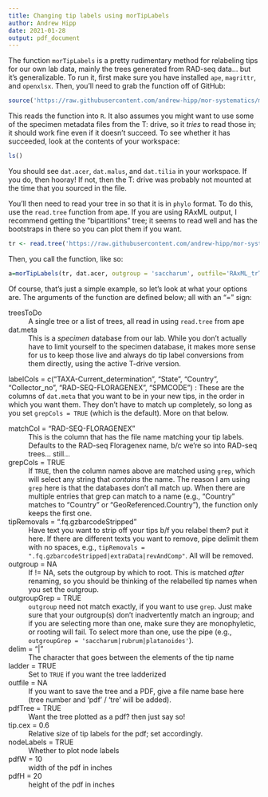```yaml
---
title: Changing tip labels using morTipLabels
author: Andrew Hipp
date: 2021-01-28
output: pdf_document
---
```


The function `morTipLabels` is a pretty rudimentary method for relabeling tips for our own lab data, mainly the trees generated from RAD-seq data... but it's generalizable. To run it, first make sure you have installed `ape`, `magrittr`, and `openxlsx`. Then, you'll need to grab the function off of GitHub:

```r
source('https://raw.githubusercontent.com/andrew-hipp/mor-systematics/master/AAA.LAB/morTipLabels.R')
```

This reads the function into `R`. It also assumes you might want to use some of the specimen metadata files from the T: drive, so it _tries_ to read those in; it should work fine even if it doesn't succeed. To see whether it has succeeded, look at the contents of your workspace:

```r
ls()
```

You should see `dat.acer`, `dat.malus`, and `dat.tilia` in your workspace. If you do, then hooray! If not, then the T: drive was probably not mounted at the time that you sourced in the file.

You'll then need to read your tree in so that it is in `phylo` format. To do this, use the `read.tree` function from ape. If you are using RAxML output, I recommend getting the "bipartitions" tree; it seems to read well and has the bootstraps in there so you can plot them if you want.

```r
tr <- read.tree('https://raw.githubusercontent.com/andrew-hipp/mor-systematics/master/AAA.DATA/RAxML_bipartitions.Acer_20210120_85m30.tre') # note that I've stashed this here so we have a tree to look at.
```

Then, you call the function, like so:

```r
a=morTipLabels(tr, dat.acer, outgroup = 'saccharum', outfile='RAxML_trTest')
```

Of course, that's just a simple example, so let's look at what your options are. The arguments of the function are defined below; all with an "=" sign:

treesToDo
: A single tree or a list of trees, all read in using `read.tree` from ape

dat.meta
: This is a _specimen_ database from our lab. While you don't actually have to limit yourself to the specimen database, it makes more sense for us to keep those live and always do tip label conversions from them directly, using the active T-drive version.

labelCols = c("TAXA-Current_determination",
              "State", "Country", "Collector_no", "RAD-SEQ-FLORAGENEX",
              "SPMCODE")
: These are the columns of `dat.meta` that you want to be in your new tips, in the order in which you want them. They don't have to match up completely, so long as you set `grepCols = TRUE` (which is the default). More on that below.

matchCol = "RAD-SEQ-FLORAGENEX"
: This is the column that has the file name matching your tip labels. Defaults to the RAD-seq Floragenex name, b/c we're so into RAD-seq trees... still...

grepCols = TRUE
: If `TRUE`, then the column names above are matched using `grep`, which will select any string that _contains_ the name. The reason I am using `grep` here is that the databases don't all match up. When there are multiple entries that grep can match to a name (e.g., "Country" matches to "Country" or "GeoReferenced.Country"), the function only keeps the first one.

tipRemovals = ".fq.gzbarcodeStripped"
: Have text you want to strip off your tips b/f you relabel them? put it here. If there are different texts you want to remove, pipe delimit them with no spaces, e.g., `tipRemovals = ".fq.gzbarcodeStripped|extraData|revAndComp"`. All will be removed.

outgroup = NA
: If != NA, sets the outgroup by which to root. This is matched _after_ renaming, so you should be thinking of the relabelled tip names when you set the outgroup.

outgroupGrep = TRUE
: `outgroup` need not match exactly, if you want to use `grep`. Just make sure that your outgroup(s) don't inadvertently match an ingroup; and if you are selecting more than one, make sure they are monophyletic, or rooting will fail. To select more than one, use the pipe (e.g., `outgroupGrep = 'saccharum|rubrum|platanoides'`).

delim = "|"
: The character that goes between the elements of the tip name

ladder = TRUE
: Set to `TRUE` if you want the tree ladderized

outfile = NA
: If you want to save the tree and a PDF, give a file name base here (tree number and 'pdf' / 'tre' will be added).

pdfTree = TRUE
: Want the tree plotted as a pdf? then just say so!

tip.cex = 0.6
: Relative size of tip labels for the pdf; set accordingly.

nodeLabels = TRUE
: Whether to plot node labels

pdfW = 10
: width of the pdf in inches

pdfH = 20
: height of the pdf in inches
